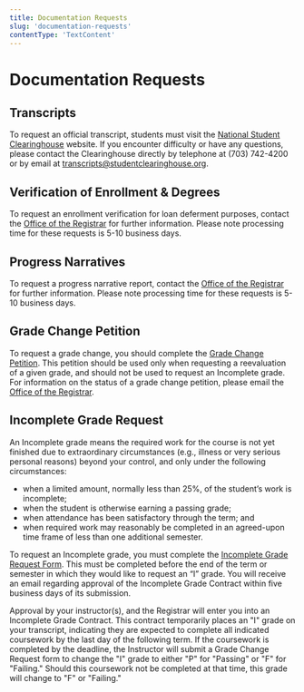 ```yaml
---
title: Documentation Requests
slug: 'documentation-requests'
contentType: 'TextContent'
---
```


# Documentation Requests

## Transcripts

To request an official transcript, students must visit the
[National Student Clearinghouse](http://www.studentclearinghouse.org/) website. If you encounter
difficulty or have any questions, please contact the Clearinghouse directly by telephone at (703)
742-4200 or by email at
[transcripts@studentclearinghouse.org](mailto:transcripts@studentclearinghouse.org).

## Verification of Enrollment & Degrees

To request an enrollment verification for loan deferment purposes, contact the
[Office of the Registrar](mailto:registrar@makeschool.com) for further information. Please note
processing time for these requests is 5-10 business days.

## Progress Narratives

To request a progress narrative report, contact the
[Office of the Registrar](mailto:registrar@makeschool.com) for further information. Please note
processing time for these requests is 5-10 business days.

## Grade Change Petition

To request a grade change, you should complete the
[Grade Change Petition](http://make.sc/grade-change-petition). This petition should be used only
when requesting a reevaluation of a given grade, and should not be used to request an Incomplete
grade. For information on the status of a grade change petition, please email the
[Office of the Registrar](mailto:registrar@makeschool.com).

## Incomplete Grade Request

An Incomplete grade means the required work for the course is not yet finished due to extraordinary
circumstances (e.g., illness or very serious personal reasons) beyond your control, and only under
the following circumstances:

- when a limited amount, normally less than 25%, of the student’s work is incomplete;
- when the student is otherwise earning a passing grade;
- when attendance has been satisfactory through the term; and
- when required work may reasonably be completed in an agreed-upon time frame of less than one
  additional semester.

To request an Incomplete grade, you must complete the
[Incomplete Grade Request Form](make.sc/incomplete-grade-request-form). This must be completed
before the end of the term or semester in which they would like to request an “I” grade. You will
receive an email regarding approval of the Incomplete Grade Contract within five business days of
its submission.

Approval by your instructor(s), and the Registrar will enter you into an Incomplete Grade Contract.
This contract temporarily places an "I" grade on your transcript, indicating they are expected to
complete all indicated coursework by the last day of the following term. If the coursework is
completed by the deadline, the Instructor will submit a Grade Change Request form to change the "I"
grade to either "P" for "Passing" or "F" for "Failing." Should this coursework not be completed at
that time, this grade will change to "F" or "Failing."
